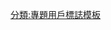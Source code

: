 {{Userbox |id=[[Image:Star of life2.svg|55px|&#x2695;]]
| id-c     = white 
| id-s     = 31px; 
| info     = 这位用户是'''[[Wikipedia:医学专题|维基百科医学专题]]'''的成员之一
| info-c   = #d0e5f5
| info-fc  = black
| border-c = blue
}}
{{topicon
|image=Star of life2.svg
|size=25px
|description=这位用户是'''[[Wikipedia:医学专题|维基百科医学专题]]'''的成员之一
|link=Category:医学专题成员
}}

<includeonly>[[分类:医学专题成员|{{PAGENAME}}]]</includeonly><noinclude>[[分類:專題用戶標誌模板]]</noinclude>